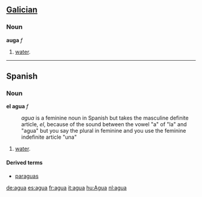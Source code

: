 ==[[Galician]]==
===Noun===
'''auga''' ''f''


#[[water]].

----

==Spanish==
===Noun===
'''el agua''' ''f''
: ''agua'' is a feminine noun in Spanish but takes the masculine definite article, ''el'', because of the sound between the vowel "a" of "la" and "agua" but you say the plural in feminine and you use the feminine indefinite article "una"

#[[water]].

====Derived terms====
*[[paraguas]]

[[de:agua]]
[[es:agua]]
[[fr:agua]]
[[it:agua]]
[[hu:Agua]]
[[nl:agua]]